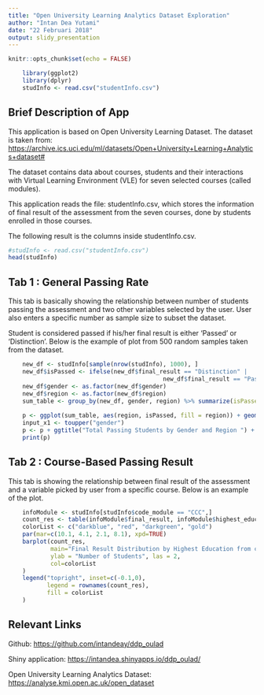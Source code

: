 ---
title: "Open University Learning Analytics Dataset Exploration"
author: "Intan Dea Yutami"
date: "22 Februari 2018"
output: slidy_presentation
---

```{r setup, include=FALSE}
knitr::opts_chunk$set(echo = FALSE)
```

```{r echo = FALSE, message=FALSE}
    library(ggplot2)
    library(dplyr)
    studInfo <- read.csv("studentInfo.csv")
```
## Brief Description of App

This application is based on Open University Learning Dataset. The dataset is taken from:
<https://archive.ics.uci.edu/ml/datasets/Open+University+Learning+Analytics+dataset#>

The dataset contains data about courses, students and their interactions with Virtual Learning Environment (VLE) for seven selected courses (called modules).

This application reads the file: studentInfo.csv, which stores the information of final result of the assessment from the seven courses, done by students enrolled in those courses.

The following result is the columns inside studentInfo.csv.

```{r echo = FALSE}
#studInfo <- read.csv("studentInfo.csv")
head(studInfo)
```

## Tab 1 : General Passing Rate

This tab is basically showing the relationship between number of students passing the assessment and two other variables selected by the user. User also enters a specific number as sample size to subset the dataset.  

Student is considered passed if his/her final result is either 'Passed' or 'Distinction'. Below is the example of plot from 500 random samples taken from the dataset.

```{r echo = FALSE, message = FALSE}

    new_df <- studInfo[sample(nrow(studInfo), 1000), ]
    new_df$isPassed <- ifelse(new_df$final_result == "Distinction" |
                                            new_df$final_result == "Pass", 1, 0)
    new_df$gender <- as.factor(new_df$gender)
    new_df$region <- as.factor(new_df$region)
    sum_table <- group_by(new_df, gender, region) %>% summarize(isPassed = sum(isPassed))
    
    p <- ggplot(sum_table, aes(region, isPassed, fill = region)) + geom_bar(stat = "identity")
    input_x1 <- toupper("gender")
    p <- p + ggtitle("Total Passing Students by Gender and Region ") + facet_grid( . ~ gender) + scale_x_discrete(labels = abbreviate) + theme(axis.text.x = element_text(angle = 90, hjust = 1))  + labs(y = "Total Students Passed", x = "") + guides(fill=guide_legend(title=paste("", input_x1)))
    print(p)
```

## Tab 2 : Course-Based Passing Result

This tab is showing the relationship between final result of the assessment and a variable picked by user from a specific course. Below is an example of the plot.

```{r echo = FALSE, message = FALSE}
    infoModule <- studInfo[studInfo$code_module == "CCC",]
    count_res <- table(infoModule$final_result, infoModule$highest_education)
    colorList <- c("darkblue", "red", "darkgreen", "gold")                                      
    par(mar=c(10.1, 4.1, 2.1, 8.1), xpd=TRUE)
    barplot(count_res, 
            main="Final Result Distribution by Highest Education from course CCC", 
            ylab = "Number of Students", las = 2,
            col=colorList
    )
    legend("topright", inset=c(-0.1,0),
           legend = rownames(count_res),
           fill = colorList
    )
```

## Relevant Links

Github: <https://github.com/intandeay/ddp_oulad>

Shiny application: <https://intandea.shinyapps.io/ddp_oulad/>

Open University Learning Analytics Dataset: <https://analyse.kmi.open.ac.uk/open_dataset>

